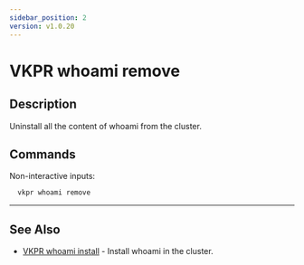 ```yaml
---
sidebar_position: 2
version: v1.0.20
---
```


# VKPR whoami remove

## Description

Uninstall all the content of whoami from the cluster.

## Commands

Non-interactive inputs:

```bash
  vkpr whoami remove
```

---

## See Also

- [VKPR whoami install](/docs/commands/whoami/install) - Install whoami in the cluster.

